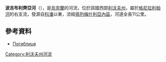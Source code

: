 '''波吉布利齊亞河'''（{{lang-uk|Погиблиця}}），是[[烏克蘭|烏克蘭]]的河流，位於該國西部[[利沃夫州|利沃夫州]]，屬於[[格尼拉利帕河|格尼拉利帕河]]的右支流，發源自[[科潘_(佩列梅什利亞內區)|科潘]]以東，流經[[佩列梅什利亞內區|佩列梅什利亞內區]]，河道全長11公里。

==參考資料==
* [https://web.archive.org/web/20160507023058/http://oblwodgosp.gov.ua/richki Погиблиця]

{{DEFAULTSORT:Погиблиця}}
[[Category:利沃夫州河流|Category:利沃夫州河流]]


{{Ukraine-river-stub}}